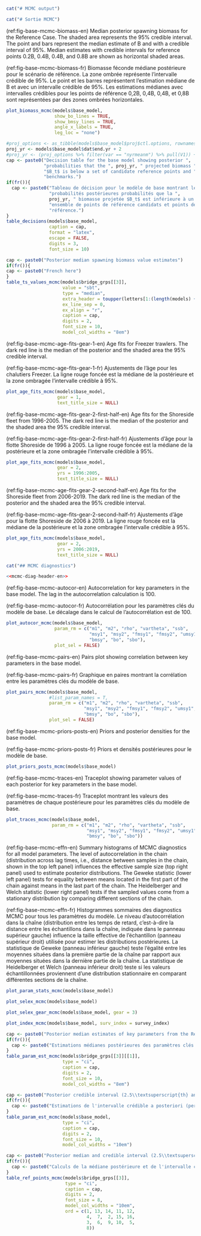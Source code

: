 ```r
cat("# MCMC output")
```

```r
cat("# Sortie MCMC")
```

(ref:fig-base-mcmc-biomass-en) Median posterior spawning biomass for the Reference Case. The shaded area represents the 95% credible interval. The point and bars represent the median estimate of B\textsubscript{0} and with a credible interval of 95%. Median estimates with credible intervals for reference points 0.2B\textsubscript{0}, 0.4B\textsubscript{0}, 0.4B\textsubscript{MSY}, and 0.8B\textsubscript{MSY} are shown as horizontal shaded areas.

(ref:fig-base-mcmc-biomass-fr) Biomasse féconde médiane postérieure pour le scénario de référence. La zone ombrée représente l'intervalle crédible de 95%. Le point et les barres représentent l'estimation médiane de B\textsubscript{0} et avec un intervalle crédible de 95%. Les estimations médianes avec intervalles crédibles pour les points de référence 0,2B\textsubscript{0}, 0,4B\textsubscript{0}, 0,4B\textsubscript{MSY}, et 0,8B\textsubscript{MSY} sont représentées par des zones ombrées horizontales.

```r
plot_biomass_mcmc(models$base_model,
                  show_bo_lines = TRUE,
                  show_bmsy_lines = TRUE,
                  angle_x_labels = TRUE,
                  leg_loc = "none")
```

```r
#proj_options <- as_tibble(models$base_model$proj$ctl.options, rownames = "var")
proj_yr <- models$base_model$dat$end.yr + 2
#proj_yr <- (proj_options %>% filter(var == "nyrmeanm") %>% pull(V1)) + 2
cap <- paste0("Decision table for the base model showing posterior ",
              "probabilities that the ", proj_yr, " projected biomass ",
              "$B_t$ is below a set of candidate reference points and ",
              "benchmarks.")
if(fr()){
  cap <- paste0("Tableau de décision pour le modèle de base montrant les ",
                "probabilités postérieures probabilités que la ",
                proj_yr, " biomasse projetée $B_t$ est inférieure à un ",
                "ensemble de points de référence candidats et points de ",
                "référence.")
}
table_decisions(models$base_model,
                caption = cap,
                format = "latex",
                escape = FALSE,
                digits = 3,
                font_size = 10)
```

```r
cap <- paste0("Posterior median spawning biomass value estimates")
if(fr()){
cap <- paste0("French here")
}
table_ts_values_mcmc(models$bridge_grps[[3]],
                     value = "sbt",
                     type = "median",
                     extra_header = toupper(letters[1:(length(models) + 2)]),
                     ex_line_sep = 0,
                     ex_align = "r",
                     caption = cap,
                     digits = 2,
                     font_size = 10,
                     model_col_widths = "8em")
```

\begin{landscapepage}
```r
likelihood_table(models$bridge_grps[[3]],
                 format = "latex",
                 font_size = 7,
                 caption = ifelse(fr(),
                                  "Valeurs de vraisemblance des composantes pour les modèles de ponts.",
                                  "Component likelihood values for the bridge models."),
                 model_col_widths = "5em")%>%
      column_spec(1, width = "5em")
```
\end{landscapepage}

(ref:fig-base-mcmc-age-fits-gear-1-en) Age fits for Freezer trawlers. The dark red line is the median of the posterior and the shaded area the 95% credible interval.

(ref:fig-base-mcmc-age-fits-gear-1-fr) Ajustements de l'âge pour les chalutiers Freezer. La ligne rouge foncée est la médiane de la postérieure et la zone ombragée l'intervalle crédible à 95%.

```r
plot_age_fits_mcmc(models$base_model,
                   gear = 1,
                   text_title_size = NULL)
```

(ref:fig-base-mcmc-age-fits-gear-2-first-half-en) Age fits for the Shoreside fleet from 1996-2005. The dark red line is the median of the posterior and the shaded area the 95% credible interval.

(ref:fig-base-mcmc-age-fits-gear-2-first-half-fr) Ajustements d'âge pour la flotte Shoreside de 1996 à 2005. La ligne rouge foncée est la médiane de la postérieure et la zone ombragée l'intervalle crédible à 95%.

```r
plot_age_fits_mcmc(models$base_model,
                   gear = 2,
                   yrs = 1996:2005,
                   text_title_size = NULL)
```

(ref:fig-base-mcmc-age-fits-gear-2-second-half-en) Age fits for the Shoreside fleet from 2006-2019. The dark red line is the median of the posterior and the shaded area the 95% credible interval.

(ref:fig-base-mcmc-age-fits-gear-2-second-half-fr) Ajustements d'âge pour la flotte Shoreside de 2006 à 2019. La ligne rouge foncée est la médiane de la postérieure et la zone ombragée l'intervalle crédible à 95%.

```r
plot_age_fits_mcmc(models$base_model,
                   gear = 2,
                   yrs = 2006:2019,
                   text_title_size = NULL)
```

\clearpage

```r
cat("## MCMC diagnostics")
```

```r
<<mcmc-diag-header-en>>
```

(ref:fig-base-mcmc-autocor-en) Autocorrelation for key parameters in the base model. The lag in the autocorrelation calculation is 100.

(ref:fig-base-mcmc-autocor-fr) Autocorrélation pour les paramètres clés du modèle de base. Le décalage dans le calcul de l'autocorrélation est de 100.

```r
plot_autocor_mcmc(models$base_model,
                  param_rm = c("m1", "m2", "rho", "vartheta", "ssb",
                               "msy1", "msy2", "fmsy1", "fmsy2", "umsy1", "umsy2",
                               "bmsy", "bo", "sbo"),
                  plot_sel = FALSE)
```

(ref:fig-base-mcmc-pairs-en) Pairs plot showing correlation between key parameters in the base model.

(ref:fig-base-mcmc-pairs-fr) Graphique en paires montrant la corrélation entre les paramètres clés du modèle de base.

```r
plot_pairs_mcmc(models$base_model,
                #list_param_names = T,
                param_rm = c("m1", "m2", "rho", "vartheta", "ssb",
                             "msy1", "msy2", "fmsy1", "fmsy2", "umsy1", "umsy2",
                             "bmsy", "bo", "sbo"),
                plot_sel = FALSE)
```

(ref:fig-base-mcmc-priors-posts-en) Priors and posterior densities for the base model.

(ref:fig-base-mcmc-priors-posts-fr) Priors et densités postérieures pour le modèle de base.

```r
plot_priors_posts_mcmc(models$base_model)
```

(ref:fig-base-mcmc-traces-en) Traceplot showing parameter values of each posterior for key parameters in the base model.

(ref:fig-base-mcmc-traces-fr) Traceplot montrant les valeurs des paramètres de chaque postérieure pour les paramètres clés du modèle de base.

```r
plot_traces_mcmc(models$base_model,
                 param_rm = c("m1", "m2", "rho", "vartheta", "ssb",
                              "msy1", "msy2", "fmsy1", "fmsy2", "umsy1", "umsy2",
                              "bmsy", "bo", "sbo"))
```

(ref:fig-base-mcmc-effn-en) Summary histograms of MCMC diagnostics for all model parameters. The level of autocorrelation in the chain (distribution across lag times, i.e., distance between samples in the chain, shown in the top left panel) influences the effective sample size (top right panel) used to estimate posterior distributions. The Geweke statistic (lower left panel) tests for equality between means located in the first part of the chain against means in the last part of the chain. The Heidelberger and Welch statistic (lower right panel) tests if the sampled values come from a stationary distribution by comparing different sections of the chain.

(ref:fig-base-mcmc-effn-fr) Histogrammes sommaires des diagnostics MCMC pour tous les paramètres du modèle. Le niveau d'autocorrélation dans la chaîne (distribution entre les temps de retard, c'est-à-dire la distance entre les échantillons dans la chaîne, indiquée dans le panneau supérieur gauche) influence la taille effective de l'échantillon (panneau supérieur droit) utilisée pour estimer les distributions postérieures. La statistique de Geweke (panneau inférieur gauche) teste l'égalité entre les moyennes situées dans la première partie de la chaîne par rapport aux moyennes situées dans la dernière partie de la chaîne. La statistique de Heidelberger et Welch (panneau inférieur droit) teste si les valeurs échantillonnées proviennent d'une distribution stationnaire en comparant différentes sections de la chaîne.


```r
plot_param_stats_mcmc(models$base_model)
```

```r
plot_selex_mcmc(models$base_model)
```

```r
plot_selex_gear_mcmc(models$base_model, gear = 3)
```

```r
plot_index_mcmc(models$base_model, surv_index = survey_index)
```


\clearpage

```r
cap <- paste0("Posterior median estimates of key parameters from the Reference Case. Subscripts on $q$ (catchability), $\\hat{a}$ (selectivity age-at-50\\%), and $\\hat{\\gamma}$ (standard deviation on selectivity age-at-50\\%) indicate sex and fleet/survey.")
if(fr()){
  cap <- paste0("Estimations médianes postérieures des paramètres clés du scénario de référence. Les indices sur $q$ (capturabilité), $\\hat{a}$ (sélectivité âge à 50\\%), et $\\hat{\\gamma}$ (écart type sur la sélectivité âge à 50\\%) indiquent le sexe et la flotte/enquête.")
}
table_param_est_mcmc(models$bridge_grps[[3]][[1]],
                     type = "ci",
                     caption = cap,
                     digits = 2,
                     font_size = 10,
                     model_col_widths = "8em")
```
\clearpage

```r
cap <- paste0("Posterior credible interval (2.5\\textsuperscript{th} and 97.5\\textsuperscript{th} percentiles) estimates of key parameters from the Reference Case. Subscripts on $q$ (catchability), $\\hat{a}$ (selectivity age-at-50\\%), and $\\hat{\\gamma}$ indicate sex and fleet/survey.")
if(fr()){
  cap <- paste0("Estimations de l'intervalle crédible a posteriori (percentiles 2,5e et 97,5e) des paramètres clés du scénario de référence. Les indices sur $q$ (capturabilité), $\\hat{a}$ (sélectivité âge à 50\\%) et $\\hat{\\gamma}$ indiquent le sexe et la flotte/enquête.")
}
table_param_est_mcmc(models$base_model,
                     type = "ci",
                     caption = cap,
                     digits = 2,
                     font_size = 10,
                     model_col_widths = "10em")
```

```r
cap <- paste0("Posterior median and credible interval (2.5\\textsuperscript{th} and 97.5\\textsuperscript{th} percentiles) calculations for reference points for the Reference Case.")
if(fr()){
  cap <- paste0("Calculs de la médiane postérieure et de l'intervalle crédible (percentiles de 2,5e et 97,5e) pour les points de référence du scénario de référence.")
}
table_ref_points_mcmc(models$bridge_grps[[3]],
                      type = "ci",
                      caption = cap,
                      digits = 2,
                      font_size = 8,
                      model_col_widths = "10em",
                      ord = c(1, 13, 14, 11, 12,
                              4,  7,  2, 15, 16,
                              3,  6,  9, 10,  5,
                              8))
```

